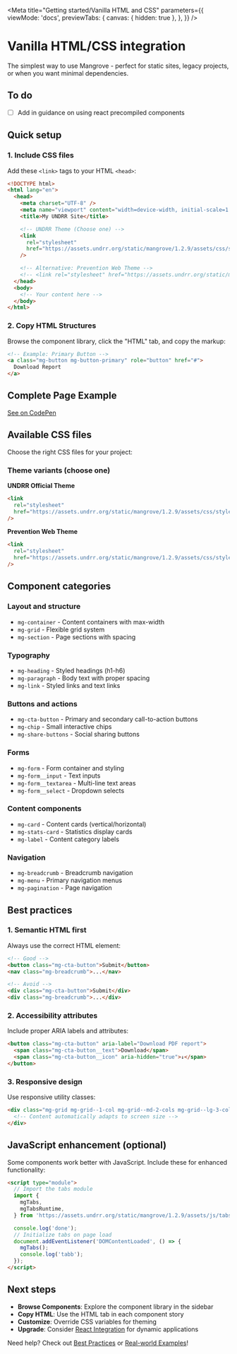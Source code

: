 
<Meta
  title="Getting started/Vanilla HTML and CSS"
  parameters={{
    viewMode: 'docs',
    previewTabs: {
      canvas: { hidden: true },
    },
  }}
/>

# Vanilla HTML/CSS integration

The simplest way to use Mangrove - perfect for static sites, legacy projects, or when you want minimal dependencies.

## To do

- [ ] Add in guidance on using react precompiled components

## Quick setup

### 1. Include CSS files

Add these `<link>` tags to your HTML `<head>`:

```html
<!DOCTYPE html>
<html lang="en">
  <head>
    <meta charset="UTF-8" />
    <meta name="viewport" content="width=device-width, initial-scale=1.0" />
    <title>My UNDRR Site</title>

    <!-- UNDRR Theme (Choose one) -->
    <link
      rel="stylesheet"
      href="https://assets.undrr.org/static/mangrove/1.2.9/assets/css/style.css"
    />

    <!-- Alternative: Prevention Web Theme -->
    <!-- <link rel="stylesheet" href="https://assets.undrr.org/static/mangrove/1.2.9/assets/css/style-preventionweb.css"> -->
  </head>
  <body>
    <!-- Your content here -->
  </body>
</html>
```

### 2. Copy HTML Structures

Browse the component library, click the "HTML" tab, and copy the markup:

```html
<!-- Example: Primary Button -->
<a class="mg-button mg-button-primary" role="button" href="#">
  Download Report
</a>
```

## Complete Page Example

[See on CodePen](https://codepen.io/khawkins98/pen/MYwbKwe)

## Available CSS files

Choose the right CSS files for your project:

### Theme variants (choose one)

**UNDRR Official Theme**

```html
<link
  rel="stylesheet"
  href="https://assets.undrr.org/static/mangrove/1.2.9/assets/css/style.css"
/>
```

**Prevention Web Theme**

```html
<link
  rel="stylesheet"
  href="https://assets.undrr.org/static/mangrove/1.2.9/assets/css/style-preventionweb.css"
/>
```

## Component categories

### Layout and structure

- `mg-container` - Content containers with max-width
- `mg-grid` - Flexible grid system
- `mg-section` - Page sections with spacing

### Typography

- `mg-heading` - Styled headings (h1-h6)
- `mg-paragraph` - Body text with proper spacing
- `mg-link` - Styled links and text links

### Buttons and actions

- `mg-cta-button` - Primary and secondary call-to-action buttons
- `mg-chip` - Small interactive chips
- `mg-share-buttons` - Social sharing buttons

### Forms

- `mg-form` - Form container and styling
- `mg-form__input` - Text inputs
- `mg-form__textarea` - Multi-line text areas
- `mg-form__select` - Dropdown selects

### Content components

- `mg-card` - Content cards (vertical/horizontal)
- `mg-stats-card` - Statistics display cards
- `mg-label` - Content category labels

### Navigation

- `mg-breadcrumb` - Breadcrumb navigation
- `mg-menu` - Primary navigation menus
- `mg-pagination` - Page navigation

## Best practices

### 1. Semantic HTML first

Always use the correct HTML element:

```html
<!-- Good -->
<button class="mg-cta-button">Submit</button>
<nav class="mg-breadcrumb">...</nav>

<!-- Avoid -->
<div class="mg-cta-button">Submit</div>
<div class="mg-breadcrumb">...</div>
```

### 2. Accessibility attributes

Include proper ARIA labels and attributes:

```html
<button class="mg-cta-button" aria-label="Download PDF report">
  <span class="mg-cta-button__text">Download</span>
  <span class="mg-cta-button__icon" aria-hidden="true">↓</span>
</button>
```

### 3. Responsive design

Use responsive utility classes:

```html
<div class="mg-grid mg-grid--1-col mg-grid--md-2-cols mg-grid--lg-3-cols">
  <!-- Content automatically adapts to screen size -->
</div>
```

## JavaScript enhancement (optional)

Some components work better with JavaScript. Include these for enhanced functionality:

```html
<script type="module">
  // Import the tabs module
  import {
    mgTabs,
    mgTabsRuntime,
  } from 'https://assets.undrr.org/static/mangrove/1.2.9/assets/js/tabs.js';

  console.log('done');
  // Initialize tabs on page load
  document.addEventListener('DOMContentLoaded', () => {
    mgTabs();
    console.log('tabb');
  });
</script>
```

## Next steps

- **Browse Components**: Explore the component library in the sidebar
- **Copy HTML**: Use the HTML tab in each component story
- **Customize**: Override CSS variables for theming
- **Upgrade**: Consider [React Integration](/?path=/docs/getting-started-react-integration--docs) for dynamic applications

Need help? Check out [Best Practices](/?path=/docs/getting-started-best-practices--docs) or [Real-world Examples](/?path=/docs/getting-started-examples--docs)!
